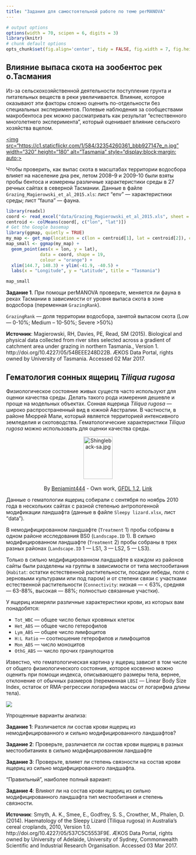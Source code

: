 ```yaml
---
title: "Задания для самостоятельной работе по теме perMANOVA"
---
```


```r
# output options
options(width = 70, scipen = 6, digits = 3)
library(knitr)
# chunk default options
opts_chunk$set(fig.align='center', tidy = FALSE, fig.width = 7, fig.height = 3, warning = FALSE)
```

## Влияние выпаса скота на зообентос рек о.Тасмания

Из-за сельскохозяйственной деятельности поступление грунта и питательных веществ в реки увеличивается. Влияние, которое оказывают эти факторы сложно оценить по-отдельности без специальных экспериментов. Полевые наблюдения за сообществами макробентоса рек можно рассматривать как результат "естественного многолетнего эксперимента", который оценивает влияние сельского хозяйства вцелом.

<a data-flickr-embed="true"  href="https://www.flickr.com/photos/27071105@N04/32354260361/in/photolist-Ri33pc-5uNfPj-6A8k6J-98bmkJ-dDvMNj-9a4qPT-dM5V1Z-ccNRTf-5FitNE-6A8mCs-7pJWJ7-fSc6SR-L8mAp-j4nNJ2-7W7e4d-8i7HdF-ajQziw-ihNL3k-7pLroX-NTWrrn-bFi48H-bsoas7-gQjAhM-ajMM46-ajMMEi-ihPhNN-RjSkjn-dp5SQN-b9pDnM-reAnaJ-nWbDDp-tLk7N-tLkmD-tLkfd-86pFRn-u8gnJG-tLkdH-9gkeyN-i3miUc-4qN1Gv-4qN426-8zVD3e-tLkiZ-6aAec5-8gVYSN-tEsAP-3UN759-2KKfrg-i3jRND-qYhQc2" title="Tasmania"><img src="https://c1.staticflickr.com/1/584/32354260361_bbb927147e_n.jpg" width="320" height="180" alt="Tasmania" style="display:block;margin: auto;></a><script async src="//embedr.flickr.com/assets/client-code.js" charset="utf-8"></script>


Чтобы проверить, как выпас скота в масштабах территории водосбора влияет на население дна рек, летом 2008--9 и 2009-10 были взяты пробы бентоса и измерены различные характеристики среды в 27 речных сайтах в северной Тасмании. Данные в файле `Grazing_Magierowski_et_al_2015.xls`: лист "env" --- характеристики среды; лист "fauna" --- фауна. 

```r
library(readxl)
coord <- read_excel("data/Grazing_Magierowski_et_al_2015.xls", sheet = "coord")
centroid <- colMeans(coord[, c("lon", "lat")])
# Get the Google basemap
library(ggmap, quietly = TRUE)
my_map <- get_map(location = c(lon = centroid[1], lat = centroid[2]), color = "color", source = "google", maptype = "satellite", zoom = 7)
map_small <- ggmap(my_map) +
  geom_point(aes(x = lon, y = lat),
             data = coord, shape = 19,
             colour = "orange") +
  xlim(144.7, 148.3) + ylim(-41.9, -40.5) +
  labs(x = "Longitude", y = "Latitude", title = "Tasmania")
```

```r
map_small
```

__Задание 1__. При помощи perMANOVA проверьте, меняется ли фауна в реках Тасмании в зависимости от уровня выпаса скота в зоне водосбора (переменная `GrazingRank`).

`GrazingRank` --- доля территории водосбора, занятой выпасом скота (Low --- 0-10%; Medium -- 10-50%; Severe >50%)



__Источник__: Magierowski, RH, Davies, PE, Read, SM (2015). Biological and physical data collected from river sites selected across a
gradient of catchment area under grazing in northern Tasmania., Version 1. http://doi.org/10.4227/05/54BEEE248D22B.
ÆKOS Data Portal, rights owned by University of Tasmania. Accessed 02 Mar 2017.


## Гематология сонных ящериц _Tiliqua rugosa_ 

Физиологическое состояние живых существ часто используют для оценки качества среды. Делать такого рода измерения дешевле и проще на модельных объектах. Сонная ящерица _Tiliqua rugosa_ --- широко распространенный вид в южной Австралии. В частности, в районе Мюррей Мали, который является территорией интенсивного земледелия и скотоводства. Гематологические характеристики _Tiliqua rugosa_ можно использовать для оценки качества среды.

<div style="text-align: center;">
<p><a href="https://commons.wikimedia.org/wiki/File:Shingleback-sa.jpg#/media/File:Shingleback-sa.jpg"><img src="https://upload.wikimedia.org/wikipedia/commons/9/9e/Shingleback-sa.jpg" alt="Shingleback-sa.jpg" height="116" width="220" style="display: block;margin: auto;width: 40%;"></a><br>By <a href="//commons.wikimedia.org/wiki/User:Benjamint444" title="User:Benjamint444">Benjamint444</a> - <span class="int-own-work" lang="en" xml:lang="en">Own work</span>, <a href="http://www.gnu.org/licenses/old-licenses/fdl-1.2.html" title="GNU Free Documentation License 1.2">GFDL 1.2</a>, <a href="https://commons.wikimedia.org/w/index.php?curid=26543118">Link</a></p>
</div>

Данные о гематологии ящериц собирали с сентября по ноябрь 2010 года в нескольких сайтах с разной степенью антропогенной модификации ландшафта (данные в файле `Sleepy lizard.xlsx`, лист "data").

В немодифицированном ландшафте (`Treatment` 1) пробы собраны в одном районе исследования BS0 (`Landscape.ID` 1). В сильно модифицированном ландшафте (`Treatment` 2) пробы собраны в трех разных районах (`Landscape.ID` 1 --- LS1, 3 --- LS2, 5 --- LS3).

Только в сильно модифицированном ландшафте в каждом из районов сайты были разделены на группы в зависимости от типа местообитания (`Habitat`: остатки естественной растительности, посадки лебеды, поля с зерновыми культурами или под паром) и от степени связи с участками естественной растительности (`Connectivity`: низкая --- < 63%, средняя --- 63-88%, высокая --- 88%; полностью связанные участки).

У ящериц измеряли различные характеристики крови, из которых вам понадобятся:

- `Tot_WBC` --- общее число белых кровяных клеток
- `Het_ABS` --- общее число гетерофилов
- `Lym_ABS` --- общее число лимфоцитов
- `H:L Ratio` --- соотношение гетерофилов и лимфоцитов
- `Mon_ABS` --- число моноцитов
- `OthG_ABS` --- число прочих гранулоцитов

Известно, что гематологическая картина у ящериц зависит в том числе от общего физиологического состояния, которое косвенно можно оценить при помощи индекса, описывающего размеры тела, вернее, отклонение от обычных размеров (переменная `LBSI` --- Linear Body Size Index, остаток от RMA-регрессии логарифма массы от логарифма длины тела).

![](images/Sleepy lizards.png)

Упрощенные варианты анализа:

__Задание 1__: Различается ли состав крови ящериц из немодифицированного и сильно модифицированного ландшафтов? 

__Задание 2__: Проверьте, различается ли состав крови ящериц в разных местообитаниях в сильно модифицированном ландшафте

__Задание 3__: Проверьте, влияет ли степень связности на состав крови ящериц из сильно модифицированного ландшафта.

"Правильный", наиболее полный вариант:

__Задание 4__: Влияют ли на состав крови ящериц из сильно модифицированного ландшафта тип местообитания и степень связности.

__Источник__: Smyth, A. K., Smee, E., Godfrey, S. S., Crowther, M., Phalen, D. (2014). Haematology of the Sleepy Lizard (Tiliqua
rugosa) in Australia's cereal croplands, 2010, Version 1.0. http://doi.org/10.4227/05/537C5C5553F9E. ÆKOS Data Portal,
rights owned by University of Adelaide, University of Sydney, Commonwealth Scientific and Industrial Research
Organisation. Accessed 03 Mar 2017.
